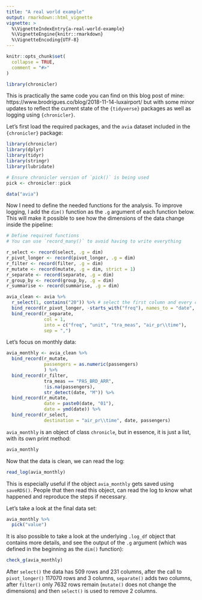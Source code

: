 ```yaml
---
title: "A real world example"
output: rmarkdown::html_vignette
vignette: >
  %\VignetteIndexEntry{a-real-world-example}
  %\VignetteEngine{knitr::rmarkdown}
  %\VignetteEncoding{UTF-8}
---
```


```r
knitr::opts_chunk$set(
  collapse = TRUE,
  comment = "#>"
)
```

```r
library(chronicler)
```

<!-- WARNING - This vignette is generated by {fusen} from dev/real-world-example.Rmd: do not edit by hand -->

This is practically the same code you can find on this blog post of mine:
https://www.brodrigues.co/blog/2018-11-14-luxairport/
but with some minor updates to reflect the current state of the `{tidyverse}` packages as well
as logging using `{chronicler}`.

Let's first load the required packages, and the `avia` dataset included in the `{chronicler}` package:


```r
library(chronicler)
library(dplyr)
library(tidyr)
library(stringr)
library(lubridate)

# Ensure chronicler version of `pick()` is being used
pick <- chronicler::pick

data("avia")
```

Now I need to define the needed functions for the analysis. To improve logging, I add the `dim()`
function as the `.g` argument of each function below. This will make it possible to see how the 
dimensions of the data change inside the pipeline:


```r
# Define required functions 
# You can use `record_many()` to avoid having to write everything

r_select <- record(select, .g = dim)
r_pivot_longer <- record(pivot_longer, .g = dim)
r_filter <- record(filter, .g = dim)
r_mutate <- record(mutate, .g = dim, strict = 1)
r_separate <- record(separate, .g = dim)
r_group_by <- record(group_by, .g = dim)
r_summarise <- record(summarise, .g = dim)

```

```r
avia_clean <- avia %>%
  r_select(1, contains("20")) %>% # select the first column and every column starting with 20
  bind_record(r_pivot_longer, -starts_with("freq"), names_to = "date", values_to = "passengers") %>%
  bind_record(r_separate,
              col = 1,
              into = c("freq", "unit", "tra_meas", "air_pr\\time"),
              sep = ",")

```

Let’s focus on monthly data:


```r
avia_monthly <- avia_clean %>%
  bind_record(r_mutate,
              passengers = as.numeric(passengers)
              ) %>%
  bind_record(r_filter,
              tra_meas == "PAS_BRD_ARR",
              !is.na(passengers),
              str_detect(date, "M")) %>%
  bind_record(r_mutate,
              date = paste0(date, "01"),
              date = ymd(date)) %>%
  bind_record(r_select,
              destination = "air_pr\\time", date, passengers)

```

`avia_monthly` is an object of class `chronicle`, but in essence, it is just a list, with its own
print method:


```r
avia_monthly
```

Now that the data is clean, we can read the log:


```r
read_log(avia_monthly)
```

This is especially useful if the object `avia_monthly` gets saved using `saveRDS()`. People that
then read this object, can read the log to know what happened and reproduce the steps if necessary.

Let's take a look at the final data set:


```r
avia_monthly %>%
  pick("value")
```

It is also possible to take a look at the underlying `.log_df` object that contains more details,
and see the output of the `.g` argument (which was defined in the beginning as the `dim()` function):


```r
check_g(avia_monthly)
```

After `select()` the data has 509 rows and 231 columns, after the call to `pivot_longer()`
117070 rows and 3 columns, `separate()` adds two columns, after `filter()` only 7632 rows
remain (`mutate()` does not change the dimensions) and then `select()` is used to remove 2 columns.


